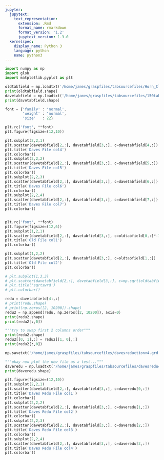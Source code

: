 ```yaml
---
jupyter:
  jupytext:
    text_representation:
      extension: .Rmd
      format_name: rmarkdown
      format_version: '1.2'
      jupytext_version: 1.3.0
  kernelspec:
    display_name: Python 3
    language: python
    name: python3
---
```


```python
import numpy as np
import glob
import matplotlib.pyplot as plt
```

```python
oldtabfield = np.loadtxt('/home/james/graspfiles/tabsourcefiles/Horn_Clover12b_150GHzSM_Coherent_NF__with_ORTH_grdfileXPOLONLY.grd', skiprows=8).T
print(oldtabfield.shape)
davetabfield = np.loadtxt('/home/james/graspfiles/tabsourcefiles/150tabsourcedave.grd', skiprows=8).T
print(davetabfield.shape)
```

```python
font = {'family' : 'normal',
        'weight' : 'normal',
        'size'   : 22}

plt.rc('font', **font)
plt.figure(figsize=(12,10))

plt.subplot(2,2,1)
plt.scatter(davetabfield[2,:], davetabfield[3,:], c=davetabfield[4,:])
plt.title('Daves File col4')
plt.colorbar()
plt.subplot(2,2,2)
plt.scatter(davetabfield[2,:], davetabfield[3,:], c=davetabfield[5,:])
plt.title('Daves File col5')
plt.colorbar()
plt.subplot(2,2,3)
plt.scatter(davetabfield[2,:], davetabfield[3,:], c=davetabfield[6,:])
plt.title('Daves File col6')
plt.colorbar()
plt.subplot(2,2,4)
plt.scatter(davetabfield[2,:], davetabfield[3,:], c=davetabfield[7,:])
plt.title('Daves File col7')
plt.colorbar()



```

```python
plt.rc('font', **font)
plt.figure(figsize=(12,6))
plt.subplot(1,2,1)
plt.scatter(davetabfield[2,:], davetabfield[3,:], c=oldtabfield[0,:]*-1)
plt.title('Old File col1')
plt.colorbar()

plt.subplot(1,2,2)
plt.scatter(davetabfield[2,:], davetabfield[3,:], c=oldtabfield[1,:])
plt.title('Old File col2')
plt.colorbar()

# plt.subplot(1,3,3)
# plt.scatter(davetabfield[2,:], davetabfield[3,:], c=np.sqrt(oldtabfield[0,:]**2+oldtabfield[1,:]**2))
# plt.title('sqrtswrd')
# plt.colorbar()
```

```python
redu = davetabfield[4:,:]
# print(redu.shape)
# print(np.zeros([2, 10200]).shape)
redu2 = np.append(redu, np.zeros([2, 10200]), axis=0)
print(redu2.shape)
print(redu2[:,0])
```

```python
"""try to swap first 2 columns order"""
print(redu2.shape)
redu2[[0, 1],:] = redu2[[1, 0],:]
print(redu2[:,0])
```

```python
np.savetxt('/home/james/graspfiles/tabsourcefiles/davesreductionv4.grd', redu2.T, delimiter=' ')
```

```python
"""okay now plot the new file as a test..."""
daveredu = np.loadtxt('/home/james/graspfiles/tabsourcefiles/davesreduction.grd', skiprows=0).T
print(daveredu.shape)
```

```python
plt.figure(figsize=(12,10))
plt.subplot(2,2,1)
plt.scatter(davetabfield[2,:], davetabfield[3,:], c=daveredu[0,:])
plt.title('Daves Redu File col1')
plt.colorbar()
plt.subplot(2,2,2)
plt.scatter(davetabfield[2,:], davetabfield[3,:], c=daveredu[1,:])
plt.title('Daves Redu File col2')
plt.colorbar()
plt.subplot(2,2,3)
plt.scatter(davetabfield[2,:], davetabfield[3,:], c=daveredu[2,:])
plt.title('Daves Redu File col3')
plt.colorbar()
plt.subplot(2,2,4)
plt.scatter(davetabfield[2,:], davetabfield[3,:], c=daveredu[3,:])
plt.title('Daves Redu File col4')
plt.colorbar()
```

```python

```
